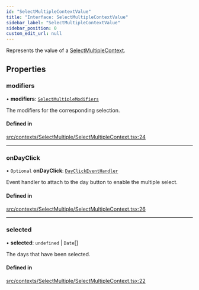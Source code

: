 ```yaml
---
id: "SelectMultipleContextValue"
title: "Interface: SelectMultipleContextValue"
sidebar_label: "SelectMultipleContextValue"
sidebar_position: 0
custom_edit_url: null
---
```


Represents the value of a [SelectMultipleContext](/api/variables/SelectMultipleContext.md).

## Properties

### modifiers

• **modifiers**: [`SelectMultipleModifiers`](/api/types/SelectMultipleModifiers.md)

The modifiers for the corresponding selection.

#### Defined in

[src/contexts/SelectMultiple/SelectMultipleContext.tsx:24](https://github.com/gpbl/react-day-picker/blob/433a4d1e8/src/contexts/SelectMultiple/SelectMultipleContext.tsx#L24)

___

### onDayClick

• `Optional` **onDayClick**: [`DayClickEventHandler`](/api/types/DayClickEventHandler.md)

Event handler to attach to the day button to enable the multiple select.

#### Defined in

[src/contexts/SelectMultiple/SelectMultipleContext.tsx:26](https://github.com/gpbl/react-day-picker/blob/433a4d1e8/src/contexts/SelectMultiple/SelectMultipleContext.tsx#L26)

___

### selected

• **selected**: `undefined` \| `Date`[]

The days that have been selected.

#### Defined in

[src/contexts/SelectMultiple/SelectMultipleContext.tsx:22](https://github.com/gpbl/react-day-picker/blob/433a4d1e8/src/contexts/SelectMultiple/SelectMultipleContext.tsx#L22)
